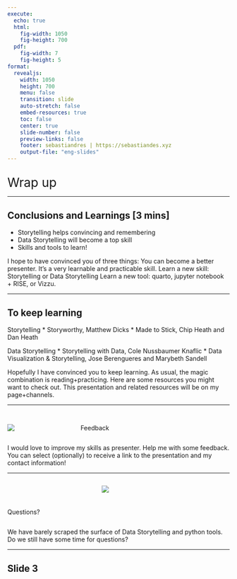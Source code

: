 ```yaml
---
execute:
  echo: true
  html:
    fig-width: 1050
    fig-height: 700
  pdf:
    fig-width: 7
    fig-height: 5
format:
  revealjs:
    width: 1050
    height: 700
    menu: false
    transition: slide
    auto-stretch: false
    embed-resources: true
    toc: false
    center: true
    slide-number: false
    preview-links: false
    footer: sebastiandres | https://sebastiandes.xyz
    output-file: "eng-slides"
---
```


## { .custom-section }
[Wrap up]{style="font-size: 2em"}

---

## Conclusions and Learnings [3 mins]
::: {.fragment}
* Storytelling helps convincing and remembering
* Data Storytelling will become a top skill
* Skills and tools to learn!
:::

:::{.notes}
I hope to have convinced you of three things:
You can become a better presenter. It’s a very learnable and practicable skill.
Learn a new skill: Storytelling or Data Storytelling
Learn a new tool: quarto, jupyter notebook + RISE, or Vizzu. 
:::

---

## To keep learning
Storytelling
* Storyworthy, Matthew Dicks
* Made to Stick, Chip Heath and Dan Heath

Data Storytelling
* Storytelling with Data, Cole Nussbaumer Knaflic
* Data Visualization & Storytelling, Jose Berengueres and Marybeth Sandell

:::{.notes}
Hopefully I have convinced you to keep learning. As usual, the magic combination is reading+practicing. Here are some resources you might want to check out. 
This presentation and related resources will be on my page+channels.
:::

---

##  
::: columns
::: {.column width="30%"}
![](images/ph.png){fig-align="center"}
:::
::: {.column width="70%"}
Feedback
:::
:::

:::{.notes}
I would love to improve my skills as presenter. Help me with some feedback. 
You can select (optionally) to receive a link to the presentation and my contact information!
:::

---

::: columns
::: {.column width="40%"}
&#32;<br><br><br>
Questions?
:::
::: {.column width="60%"}
![](images/iceberg.jpeg){fig-align="center"}
:::
:::

:::{.notes}
We have barely scraped the surface of Data Storytelling and python tools. Do we still have some time for questions?
:::

---


## Slide 3 {visibility="uncounted"}